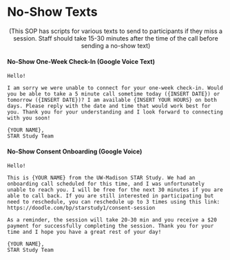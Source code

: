 # No-Show Texts {#sec-no-show-messages}


<center>(This SOP has scripts for various texts to send to participants if they miss a session. Staff should take 15-30 minutes after the time of the call before sending a no-show text)</center>

#### No-Show One-Week Check-In (Google Voice Text)
```
Hello!  

I am sorry we were unable to connect for your one-week check-in. Would you be able to take a 5 minute call sometime today ({INSERT DATE}) or tomorrow ({INSERT DATE})? I am available {INSERT YOUR HOURS} on both days. Please reply with the date and time that would work best for you. Thank you for your understanding and I look forward to connecting with you soon!

{YOUR NAME},  
STAR Study Team
```
#### No-Show Consent Onboarding (Google Voice)
```
Hello!  

This is {YOUR NAME} from the UW-Madison STAR Study. We had an onboarding call scheduled for this time, and I was unfortunately unable to reach you. I will be free for the next 30 minutes if you are able to call back. If you are still interested in participating but need to reschedule, you can reschedule up to 3 times using this link:  
https://doodle.com/bp/starstudy1/consent-session  

As a reminder, the session will take 20-30 min and you receive a $20 payment for successfully completing the session. Thank you for your time and I hope you have a great rest of your day!

{YOUR NAME},  
STAR Study Team  
```